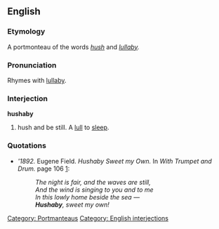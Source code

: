 ==English==

===Etymology===

A portmonteau of the words ''[[hush]]'' and ''[[lullaby]].''

===Pronunciation===
Rhymes with [[lullaby]].

===Interjection===
'''hushaby'''

# {{archaic}} hush and be still. A [[lull]] to [[sleep]].

===Quotations===
*'''1892.'' Eugene Field. ''Hushaby Sweet my Own.'' In ''With Trumpet and Drum.'' page 106 [http://books.google.com/books?id=FNQMAAAAYAAJ&pg=PA106&dq=hushaby&ei=W3AuR-2nAoKotgPstI28CQ]:
*:''The night is fair, and the waves are still, ''
*:''And the wind is singing to you and to me''
*:''In this lowly home beside the sea —''
*:'''''Hushaby''', sweet my own!''

[[Category: Portmanteaus]]
[[Category: English interjections]]
